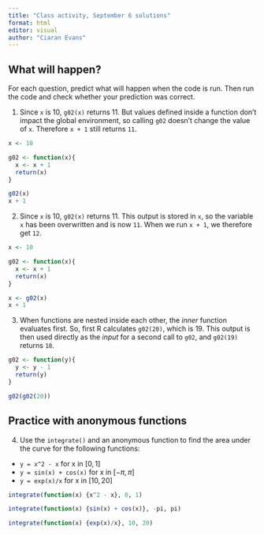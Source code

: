 ```yaml
---
title: "Class activity, September 6 solutions"
format: html
editor: visual
author: "Ciaran Evans"
---
```


## What will happen?

For each question, predict what will happen when the code is run. Then run the code and check whether your prediction was correct.

1. Since `x` is 10, `g02(x)` returns 11. But values defined inside a function don't impact the global environment, so calling `g02` doesn't change the value of `x`. Therefore `x + 1` still returns `11`.

```r
x <- 10

g02 <- function(x){
  x <- x + 1
  return(x)
}

g02(x)
x + 1
```


2. Since `x` is 10, `g02(x)` returns 11. This output is stored in `x`, so the variable `x` has been overwritten and is now `11`. When we run `x + 1`, we therefore get `12`.

```r
x <- 10

g02 <- function(x){
  x <- x + 1
  return(x)
}

x <- g02(x)
x + 1
```


3. When functions are nested inside each other, the *inner* function evaluates first. So, first R calculates `g02(20)`, which is 19. This output is then used directly as the *input* for a second call to `g02`, and `g02(19)` returns `18`.

```r
g02 <- function(y){
  y <- y - 1
  return(y)
}

g02(g02(20))
```


## Practice with anonymous functions

4. Use the `integrate()` and an anonymous function to find the area under the curve for the following functions:

* `y = x^2 - x` for x in $[0, 1]$
* `y = sin(x) + cos(x)` for x in $[-\pi, \pi]$
* `y = exp(x)/x` for x in $[10, 20]$

```r
integrate(function(x) {x^2 - x}, 0, 1)
```

```r
integrate(function(x) {sin(x) + cos(x)}, -pi, pi)
```

```r
integrate(function(x) {exp(x)/x}, 10, 20)
```


